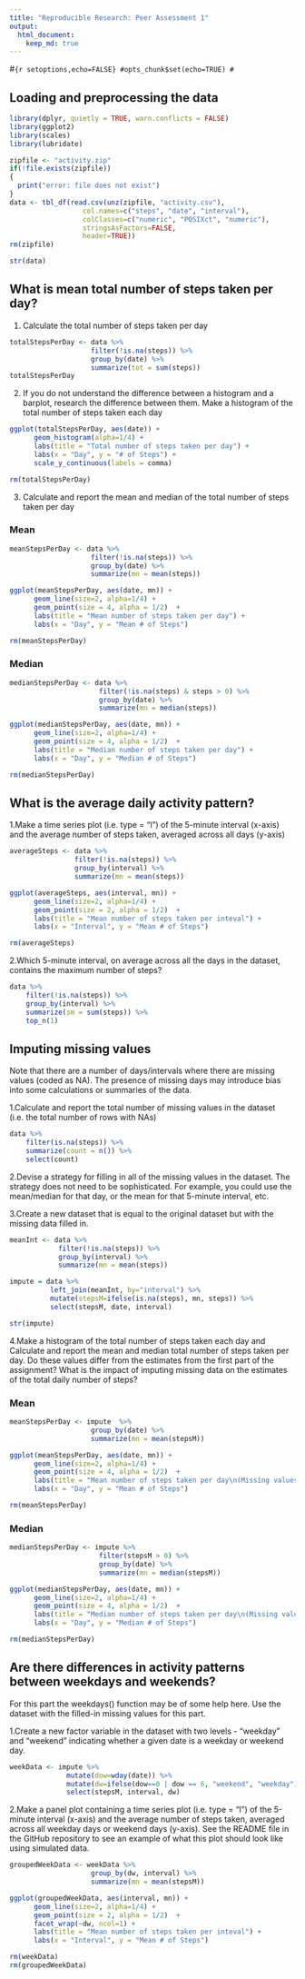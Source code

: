 ```yaml
---
title: "Reproducible Research: Peer Assessment 1"
output: 
  html_document:
    keep_md: true
---
```


#```{r setoptions,echo=FALSE}
#opts_chunk$set(echo=TRUE)
#```

## Loading and preprocessing the data
```r
library(dplyr, quietly = TRUE, warn.conflicts = FALSE)
library(ggplot2)
library(scales)
library(lubridate)

zipfile <- "activity.zip"
if(!file.exists(zipfile)) 
{
  print("error: file does not exist")
}
data <- tbl_df(read.csv(unz(zipfile, "activity.csv"), 
                  col.names=c("steps", "date", "interval"),
                  colClasses=c("numeric", "POSIXct", "numeric"),
                  stringsAsFactors=FALSE, 
                  header=TRUE))
rm(zipfile)

str(data)
```


## What is mean total number of steps taken per day?

1. Calculate the total number of steps taken per day
```r
totalStepsPerDay <- data %>% 
                    filter(!is.na(steps)) %>% 
                    group_by(date) %>% 
                    summarize(tot = sum(steps))
totalStepsPerDay
```

2. If you do not understand the difference between a histogram and a barplot, research the difference between them. Make a histogram of the total number of steps taken each day

```r
ggplot(totalStepsPerDay, aes(date)) +
      geom_histogram(alpha=1/4) +
      labs(title = "Total number of steps taken per day") +
      labs(x = "Day", y = "# of Steps") +
      scale_y_continuous(labels = comma)

rm(totalStepsPerDay)
```



3. Calculate and report the mean and median of the total number of steps taken per day

### Mean
```r
meanStepsPerDay <- data %>% 
                    filter(!is.na(steps)) %>% 
                    group_by(date) %>% 
                    summarize(mn = mean(steps))

ggplot(meanStepsPerDay, aes(date, mn)) +
      geom_line(size=2, alpha=1/4) +
      geom_point(size = 4, alpha = 1/2)  +	
      labs(title = "Mean number of steps taken per day") +
      labs(x = "Day", y = "Mean # of Steps")

rm(meanStepsPerDay)
```


### Median
```r
medianStepsPerDay <- data %>% 
                      filter(!is.na(steps) & steps > 0) %>% 
                      group_by(date) %>% 
                      summarize(mn = median(steps))

ggplot(medianStepsPerDay, aes(date, mn)) +
      geom_line(size=2, alpha=1/4) +
      geom_point(size = 4, alpha = 1/2)  +  
      labs(title = "Median number of steps taken per day") +
      labs(x = "Day", y = "Median # of Steps")

rm(medianStepsPerDay)
```

## What is the average daily activity pattern?


1.Make a time series plot (i.e. type = "l") of the 5-minute interval (x-axis) and the average number of steps taken, averaged across all days (y-axis)
```r
averageSteps <- data %>% 
                filter(!is.na(steps)) %>% 
                group_by(interval) %>% 
                summarize(mn = mean(steps))

ggplot(averageSteps, aes(interval, mn)) +
      geom_line(size=2, alpha=1/4) +
      geom_point(size = 2, alpha = 1/2)  +  
      labs(title = "Mean number of steps taken per inteval") +
      labs(x = "Interval", y = "Mean # of Steps")

rm(averageSteps)
```

2.Which 5-minute interval, on average across all the days in the dataset, contains the maximum number of steps?
```r
data %>% 
    filter(!is.na(steps)) %>% 
    group_by(interval) %>% 
    summarize(sm = sum(steps)) %>% 
    top_n(1)
```


## Imputing missing values

Note that there are a number of days/intervals where there are missing values (coded as NA). The presence of missing days may introduce bias into some calculations or summaries of the data.

1.Calculate and report the total number of missing values in the dataset (i.e. the total number of rows with NAs)
```r
data %>% 
    filter(is.na(steps)) %>% 
    summarize(count = n()) %>% 
    select(count)
```


2.Devise a strategy for filling in all of the missing values in the dataset. The strategy does not need to be sophisticated. For example, you could use the mean/median for that day, or the mean for that 5-minute interval, etc.


3.Create a new dataset that is equal to the original dataset but with the missing data filled in.

```r
meanInt <- data %>% 
            filter(!is.na(steps)) %>% 
            group_by(interval) %>% 
            summarize(mn = mean(steps))

impute = data %>% 
          left_join(meanInt, by="interval") %>% 
          mutate(stepsM=ifelse(is.na(steps), mn, steps)) %>% 
          select(stepsM, date, interval)

str(impute)

```

4.Make a histogram of the total number of steps taken each day and Calculate and report the mean and median total number of steps taken per day. Do these values differ from the estimates from the first part of the assignment? What is the impact of imputing missing data on the estimates of the total daily number of steps?


### Mean
```r
meanStepsPerDay <- impute  %>% 
                    group_by(date) %>% 
                    summarize(mn = mean(stepsM))

ggplot(meanStepsPerDay, aes(date, mn)) +
      geom_line(size=2, alpha=1/4) +
      geom_point(size = 4, alpha = 1/2)  +  
      labs(title = "Mean number of steps taken per day\n(Missing values imputed)") +
      labs(x = "Day", y = "Mean # of Steps")

rm(meanStepsPerDay)
```


### Median
```r
medianStepsPerDay <- impute %>% 
                      filter(stepsM > 0) %>% 
                      group_by(date) %>% 
                      summarize(mn = median(stepsM))

ggplot(medianStepsPerDay, aes(date, mn)) +
      geom_line(size=2, alpha=1/4) +
      geom_point(size = 4, alpha = 1/2)  +  
      labs(title = "Median number of steps taken per day\n(Missing values imputed)") +
      labs(x = "Day", y = "Median # of Steps")

rm(medianStepsPerDay)
```

## Are there differences in activity patterns between weekdays and weekends?

For this part the weekdays() function may be of some help here. Use the dataset with the filled-in missing values for this part.

1.Create a new factor variable in the dataset with two levels - "weekday" and "weekend" indicating whether a given date is a weekday or weekend day.

```r
weekData <- impute %>% 
              mutate(dow=wday(date)) %>% 
              mutate(dw=ifelse(dow==0 | dow == 6, "weekend", "weekday")) %>% 
              select(stepsM, interval, dw)
```

2.Make a panel plot containing a time series plot (i.e. type = "l") of the 5-minute interval (x-axis) and the average number of steps taken, averaged across all weekday days or weekend days (y-axis). See the README file in the GitHub repository to see an example of what this plot should look like using simulated data.

```r
groupedWeekData <- weekData %>% 
                    group_by(dw, interval) %>% 
                    summarize(mn = mean(stepsM))

ggplot(groupedWeekData, aes(interval, mn)) +
      geom_line(size=2, alpha=1/4) +
      geom_point(size = 2, alpha = 1/2)  + 
      facet_wrap(~dw, ncol=1) +
      labs(title = "Mean number of steps taken per inteval") +
      labs(x = "Interval", y = "Mean # of Steps")

rm(weekData)
rm(groupedWeekData)
```

